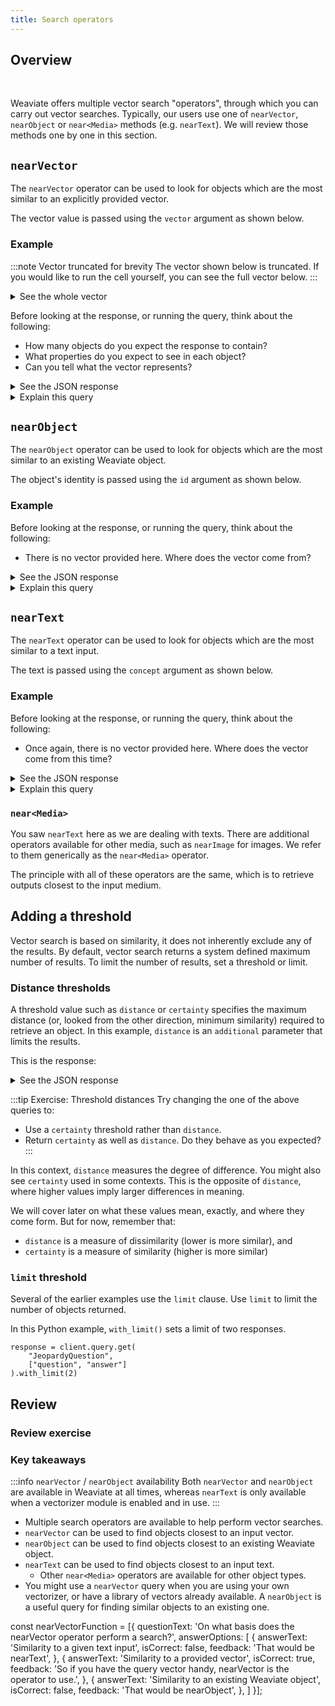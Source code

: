 ```yaml
---
title: Search operators
---
```


## <i class="fa-solid fa-square-chevron-right"></i> Overview


<ReactPlayer className="react-player" url='https://youtu.be/VgCSvgx9GWc' controls='true' />
<br/>

Weaviate offers multiple vector search "operators", through which you can carry out vector searches. Typically, our users use one of `nearVector`, `nearObject` or `near<Media>` methods (e.g. `nearText`). We will review those methods one by one in this section.

## <i class="fa-solid fa-square-chevron-right"></i> `nearVector`

The `nearVector` operator can be used to look for objects which are the most similar to an explicitly provided vector.

The vector value is passed using the `vector` argument as shown below.

### <i class="fa-solid fa-code"></i> Example

:::note Vector truncated for brevity
The vector shown below is truncated. If you would like to run the cell yourself, you can see the full vector below.
:::

<details>
  <summary>See the whole vector</summary>

[0.023932384327054024, -0.014095712453126907, 0.013304559513926506, -0.01155742909759283, -0.01147831417620182, 0.015321999788284302, -0.025013625621795654, -0.04198386147618294, 0.0006061387248337269, -0.008940030820667744, 0.013475975953042507, 0.0021558923181146383, 0.008148877881467342, -0.0022696207743138075, 0.014623147435486317, 0.0010969009017571807, 0.032199934124946594, -0.016746075823903084, 0.007700557820498943, 0.014293501153588295, -0.004793069791048765, 0.009223527275025845, 0.01840749755501747, -0.007628035265952349, -0.0017108687898144126, -0.001233704504556954, 0.01867121458053589, -0.030696744099259377, 0.012150794267654419, -0.003728309413418174, 0.030512141063809395, -0.004667803645133972, -0.005402917042374611, -0.013779250904917717, -0.013344116508960724, -0.026727791875600815, 0.020596355199813843, -0.008043390698730946, -0.0035865609534084797, -0.007120378781110048, 0.0073379455134272575, 0.031145064160227776, -0.009137819521129131, -0.00028988346457481384, -0.009823485277593136, 0.007482990622520447, 0.0011644785990938544, -0.012856239452958107, 0.001305402722209692, 0.007911532185971737, 0.011432163417339325, 0.033914100378751755, -0.0353645458817482, -0.013845180161297321, -0.009896007366478443, -0.009717998094856739, -0.022824769839644432, 0.008280736394226551, 0.029299039393663406, -0.02130839228630066, 0.008485117927193642, 0.004756808280944824, -0.021071046590805054, 0.03462613746523857, -0.021756712347269058, 0.0076082563027739525, 0.0020471089519560337, -0.013205665163695812, 0.00041803380008786917, 0.0013144679833203554, 0.019475553184747696, 0.0022762136068195105, -0.001709220465272665, -0.0005315560265444219, 0.0039063189178705215, -0.027110181748867035, 0.008676312863826752, -0.009843263775110245, -0.02209954522550106, 0.012394732795655727, 0.016772447153925896, -0.016179082915186882, -0.012078272178769112, 0.018684400245547295, 0.02439389005303383, 0.021321577951312065, -0.012282652780413628, 0.013726507313549519, -0.030169308185577393, -0.007898345589637756, 0.0166669599711895, 0.0005167219205759466, -0.0011076144874095917, 0.028085937723517418, -0.004760105162858963, 0.0016292810905724764, -0.0074698044918477535, 0.02565973438322544, 0.0024525749031454325, -0.036393046379089355, -0.01155742909759283, 0.013937481679022312, -0.025527875870466232, -0.023549992591142654, -0.014201199635863304, -0.005650152452290058, 0.011267339810729027, 0.022152289748191833, 0.025686105713248253, -0.01213101577013731, 0.011418977752327919, 0.021743526682257652, -6.031512748450041e-05, -0.010172910988330841, -0.010120167396962643, -0.026450887322425842, 0.020042547956109047, 0.006981926970183849, -0.012295839376747608, -0.04338156431913376, 0.023958755657076836, 0.014675891026854515, 0.022442378103733063, -0.00022127565171103925, 0.012427697889506817, 0.03164612874388695, -0.020464494824409485, -0.01867121458053589, 0.0167856328189373, -0.02187538519501686, 0.009632290340960026, 0.022297333925962448, 0.007318167015910149, -0.0076148491352796555, -0.01660103164613247, 0.018499799072742462, -0.004489794373512268, 0.007779672741889954, -0.0037349022459238768, -0.022112730890512466, 0.0036524904426187277, 0.012691415846347809, -0.015638461336493492, 0.0141352703794837, -0.017220767214894295, 0.035944726318120956, 0.01574394851922989, 0.005607298109680414, 0.009625696577131748, -0.021611668169498444, 0.013581463135778904, -0.004196408204734325, 0.013541905209422112, -0.007113785482943058, 0.0005550433997996151, 0.012889203615486622, -0.010060830973088741, 0.02295662835240364, -0.0015551104443147779, -0.007786266040056944, -0.003810721216723323, 0.003098683198913932, -0.0011685991194099188, -0.01275075227022171, 0.02200724370777607, 0.03061762824654579, 0.0014512715861201286, -0.004245855379849672, -0.01964697055518627, -0.01104977261275053, -0.018104221671819687, 0.006741284392774105, -0.038871992379426956, 0.011122294701635838, -0.017181210219860077, 0.0328855998814106, 7.489171548513696e-05, 0.004971079062670469, -0.031303294003009796, -0.023906011134386063, -0.005834754556417465, 0.003945876378566027, 0.0012196945026516914, 0.009137819521129131, -0.01106955111026764, -0.028666116297245026, 0.008768614381551743, -0.0029849549755454063, 0.010153132490813732, -0.015308814123272896, -0.0037085304502397776, -0.002592674922198057, -0.010252026841044426, 0.0013853422133252025, -0.6903074979782104, -0.03264825418591499, 0.00757529167458415, -0.021769898012280464, 0.005010636989027262, 0.013528719544410706, 0.006810510065406561, 0.008940030820667744, -0.009856450371444225, -0.00023652183881495148, -0.02009529061615467, 0.023906011134386063, -0.023958755657076836, -0.005762232467532158, -0.011689288541674614, -0.014504474587738514, 0.007080820854753256, -0.018051479011774063, 0.014385801739990711, 0.012856239452958107, -0.02067546918988228, 0.02763761766254902, 0.005946834571659565, 0.020345821976661682, 0.015335185453295708, 0.00432497076690197, 0.03797535225749016, -0.013284780085086823, -0.012803495861589909, -0.00042730511631816626, -0.007094006985425949, 0.015651647001504898, -0.012645265087485313, -0.001946566510014236, 0.05511700361967087, -0.005521589890122414, -0.003125054994598031, 0.019225021824240685, 0.009071889333426952, 0.023009371012449265, -0.008300515823066235, -0.0010746497428044677, 0.021954501047730446, 0.010100388899445534, -0.016970235854387283, 0.008485117927193642, 0.04230032488703728, -0.019541483372449875, -0.009038925170898438, -0.030643999576568604, 0.0005055963410995901, 0.03618207201361656, -0.004559020046144724, 0.014807750470936298, 0.009329014457762241, 0.019000861793756485, 0.020279893651604652, 0.019501926377415657, 0.0006320984102785587, 0.0028465031646192074, -0.000699264055583626, 0.028797974810004234, -0.02056998200714588, 0.001127393334172666, -0.014794564805924892, 0.020464494824409485, -0.0181305930018425, 0.020016174763441086, -0.016653774306178093, -0.01939643919467926, 0.029773730784654617, 0.021071046590805054, -0.013845180161297321, 0.030643999576568604, 0.014952794648706913, 0.026543188840150833, 0.025198228657245636, -0.007535734213888645, -0.017827318981289864, 0.022086359560489655, 0.0005212545511312783, -0.0073313526809215546, -0.04918335750699043, -0.024090614169836044, 0.03494259715080261, -0.004084328189492226, -0.028507886454463005, 0.009137819521129131, 0.022152289748191833, 0.009203748777508736, 0.0019432699773460627, 0.027558501809835434, -0.023760966956615448, -0.02416973002254963, 0.00514249550178647, -0.03014293685555458, -0.018486613407731056, -0.007304980885237455, 0.005656745284795761, -0.008827950805425644, 0.008623569272458553, -0.016587844118475914, 0.028929835185408592, 0.01545385830104351, -0.004028288181871176, -0.012849646620452404, 0.004885370843112469, 0.017576785758137703, 0.012988097965717316, -0.021638039499521255, -0.009553174488246441, -0.008227992802858353, -0.00912463292479515, 0.020583167672157288, -0.0167856328189373, -0.02674097754061222, 0.007858788594603539, -0.014174827374517918, 0.017352625727653503, -0.017154838889837265, 0.04003234952688217, -0.007852194830775261, 0.01170247420668602, 0.004951300099492073, -0.005396323744207621, -0.005828161723911762, 0.007970868609845638, -0.03336029127240181, -0.016930678859353065, -0.0029025431722402573, -0.0031563714146614075, 0.019739272072911263, 0.009797113947570324, -0.0014908292796462774, 0.004908446222543716, 0.008274143561720848, 0.014504474587738514, -0.019409624859690666, -0.022982999682426453, -0.021980872377753258, -0.03172524273395538, -0.0033986622001975775, -0.0009329014574177563, -0.0034052550327032804, -0.008544454351067543, -0.006929183378815651, 0.0042656343430280685, 0.0009007608750835061, -0.006569867953658104, -0.029562756419181824, -0.0016894417349249125, 0.006151216104626656, -0.0074698044918477535, 0.013528719544410706, 0.011966192163527012, -0.018776701763272285, -0.003073959844186902, -0.027743104845285416, -0.02500043995678425, -0.017339440062642097, 0.023892825469374657, 0.0060753971338272095, -0.008775207214057446, -0.0004223604337312281, -0.007219272665679455, -0.010252026841044426, -0.016640588641166687, 0.015124212019145489, -0.007713743485510349, -0.010014680214226246, 0.0026569559704512358, -0.007041263394057751, -0.014913237653672695, 0.018565727397799492, -0.017405370250344276, -0.0010021273046731949, 0.0036030435003340244, 0.00573915708810091, -0.0007532437448389828, -3.229512003599666e-05, -0.010898134671151638, -0.007839009165763855, 0.001443030429072678, 0.004476608242839575, 0.015137397684156895, 0.01714165136218071, 0.03380861133337021, 0.016113152727484703, -0.009447687305510044, 0.022020429372787476, -0.005152385216206312, 0.03586561232805252, 0.006688540801405907, -0.002876171376556158, -0.012816681526601315, -0.0023124748840928078, -0.001210629241541028, -0.020978745073080063, 0.0031217585783451796, 0.018750330433249474, 0.009487245231866837, -0.022152289748191833, 0.007806044537574053, -0.02025352045893669, 0.004793069791048765, -0.016139524057507515, -0.019950246438384056, -0.029773730784654617, 0.01933050900697708, -0.012955132871866226, 0.008115912787616253, 0.0029651762451976538, 0.002904191380366683, 0.012928761541843414, 0.034837111830711365, 0.019198650494217873, -0.017919618636369705, 0.010977250523865223, -0.02038538083434105, -0.005564444232732058, -0.023892825469374657, 0.01181455422192812, 0.01020587608218193, -0.007812637835741043, -0.008181842043995857, 0.02079414203763008, -0.01039707101881504, -0.011564021930098534, 0.002449278486892581, -0.038212697952985764, 0.0007363493205048144, 0.003395365783944726, -0.00129963387735188, 0.027083810418844223, 0.029615500941872597, 0.024631235748529434, -0.008794985711574554, -0.006915997248142958, 0.029167180880904198, 0.007529140915721655, -0.0042854128405451775, 0.005640262737870216, 0.029905589297413826, -0.006101768929511309, -0.004753511864691973, 0.011267339810729027, 0.01545385830104351, -0.004868888296186924, -0.012388139963150024, 0.0011809609131887555, -0.04034881293773651, -0.010627823881804943, -0.026503631845116615, 0.00977733451873064, 0.012394732795655727, -0.0054820324294269085, -0.01822289451956749, 0.006319336127489805, 0.02391919679939747, 0.024723537266254425, 0.005158978048712015, -0.0021575407590717077, 0.007456618826836348, 0.0139111103489995, 0.007502769120037556, -0.008834543637931347, -0.0024707054253667593, 0.01596810854971409, 0.002129520522430539, 0.015823064371943474, 0.00874224305152893, -0.032991088926792145, 0.011155259795486927, -0.012183759361505508, 0.020279893651604652, 0.004845813382416964, -0.0030442913994193077, -0.0077335224486887455, 0.01327818725258112, 0.006016060709953308, 0.0021047971677035093, -0.03892473503947258, 0.007212679833173752, 0.014517661184072495, -0.014082526788115501, -0.027690360322594643, 0.0006259175133891404, 0.02604212611913681, -0.0019498629262670875, 0.0015748892910778522, -0.02111060358583927, 0.001626808661967516, 0.0029388044495135546, -0.020055733621120453, -0.008794985711574554, -0.017102094367146492, 0.008485117927193642, -0.012295839376747608, 0.017985548824071884, 0.011735438369214535, -0.0017636122647672892, 0.020055733621120453, -0.0020108476746827364, -0.0040579563938081264, 0.03449427708983421, 0.020055733621120453, -0.013416639529168606, -0.016930678859353065, 0.006180884316563606, -0.009427908807992935, 0.0046381354331970215, 0.0022531382273882627, -0.013977039605379105, -0.013113363645970821, 0.0014776433818042278, -0.004338156431913376, -0.02455211989581585, -0.02500043995678425, 0.021928129717707634, -0.005890794564038515, -0.00726542342454195, -0.014174827374517918, -0.02203361690044403, -0.018842631950974464, 0.06730076670646667, -0.010416850447654724, -0.008636755868792534, 0.021044675260782242, 0.008320294320583344, -0.004657914396375418, -0.012869425117969513, -0.013871552422642708, -0.008590605109930038, -0.004275523591786623, 0.006902811583131552, 0.003566782223060727, -0.0010655844816938043, 0.005353469867259264, 0.0153747433796525, 0.019185464829206467, 0.010172910988330841, -0.011155259795486927, 0.018869003280997276, -0.014069341123104095, 0.005894090980291367, -0.027584875002503395, 0.01314632873982191, 0.018644843250513077, 0.016047224402427673, -0.029272668063640594, 0.01675926148891449, -0.000627565779723227, -0.005386434495449066, -0.03278011456131935, -0.0004099986399523914, 0.008715870790183544, -0.008214807137846947, -0.007759894244372845, 0.002576192608103156, -0.007581884507089853, 0.001857561757788062, 0.008300515823066235, 0.005468846298754215, -0.027004694566130638, 0.014412174001336098, 0.014623147435486317, -0.0011933227069675922, -0.02038538083434105, 0.0038634645752608776, -0.006042432505637407, -0.019792014732956886, 0.021980872377753258, -0.010489372536540031, -0.0018839335534721613, 0.026991508901119232, 0.009783927351236343, 0.001620215829461813, -0.03183072805404663, 0.006981926970183849, 0.0184734258800745, 0.016099967062473297, -0.0034085516817867756, -0.01962059922516346, -0.03262188285589218, -0.01043003611266613, -0.024130171164870262, 0.02410379983484745, 0.016179082915186882, -0.02067546918988228, -0.03557552024722099, -0.0009081779280677438, -0.008373037911951542, -0.0137396939098835, 0.008986181579530239, -0.008669720031321049, -0.030327538028359413, -0.004924928303807974, -0.019449181854724884, 0.007792858872562647, 0.005449067335575819, 0.02101830206811428, -0.02079414203763008, 0.019805200397968292, 0.0044172718189656734, -0.0031992257572710514, -0.0012485386105254292, 0.004555723629891872, -0.009164190851151943, -0.0008335952297784388, 0.021638039499521255, 0.0077401152811944485, 0.0009032331872731447, -0.0077401152811944485, 0.0019877722952514887, 0.014280314557254314, -0.005017229821532965, 0.007515955250710249, -0.0070148915983736515, 0.015361557714641094, 0.02041175216436386, 0.01213101577013731, -0.0013721563154831529, 0.0015946681378409266, 0.02387963980436325, 0.0044172718189656734, -0.015664832666516304, -0.002815186744555831, -0.0028184831608086824, 0.003744791727513075, 0.01179477572441101, -0.01685156300663948, 0.008946623653173447, -0.010799241252243519, -0.017497671768069267, 0.009216934442520142, -0.02919355221092701, 0.003922800999134779, -0.01774820312857628, 0.0009922379394993186, 0.008234585635364056, 0.0011100867995992303, 0.01084539107978344, -0.010528930462896824, -0.03185710310935974, -0.007311573717743158, -0.02969461679458618, 0.0046315426006913185, 0.03750066086649895, 0.006006170995533466, -0.008267550729215145, -0.009058703668415546, -0.0047699944116175175, 0.0002550644858274609, 0.0018460240680724382, -0.002813538536429405, 0.012335396371781826, -0.009520210325717926, 0.0054523637518286705, -0.03122417815029621, -0.007107192650437355, -0.007080820854753256, -0.0042788200080394745, -0.0025069667026400566, -0.007186308037489653, -0.02092600241303444, 0.0075950706377625465, 0.01189366914331913, -0.015585717745125294, -0.006797324400395155, -0.019515112042427063, -0.0021839123219251633, 0.0021377617958933115, -0.025580618530511856, 0.03014293685555458, 0.00684347515925765, 0.0008265902288258076, -0.019515112042427063, -0.028481515124440193, -0.03541729226708412, -0.0385291613638401, -0.027400271967053413, -0.026622304692864418, 0.033281177282333374, 0.02610805444419384, 0.022152289748191833, -0.017959177494049072, 0.03349215164780617, -0.0019729381892830133, 0.005725970957428217, 0.003622822230681777, 0.022666538134217262, -0.008794985711574554, -0.024288402870297432, 0.010819019749760628, 0.005656745284795761, 0.001946566510014236, 0.010759683325886726, 0.003340973984450102, 0.0007503593224100769, 0.029905589297413826, -0.016482356935739517, 0.002592674922198057, 0.0033063609153032303, -0.027769476175308228, -0.011517872102558613, 0.0021328171715140343, -0.007542327046394348, -0.0033162503968924284, -0.012249688617885113, -0.01758997142314911, 0.03354489430785179, 0.025738850235939026, -0.005623780656605959, -0.0001497834309702739, 0.0182492658495903, -0.011735438369214535, 0.041772887110710144, -0.012506812810897827, 0.02153255231678486, -0.008834543637931347, -0.0038239071145653725, -0.002765739569440484, 0.011616765521466732, -0.0022383041214197874, 0.015823064371943474, 0.002080073580145836, 0.0016836728900671005, 0.02219184674322605, 0.0013350709341466427, 0.0074698044918477535, 0.0013152922037988901, 0.011854112148284912, 0.004334860015660524, -0.022125916555523872, -0.006457787938416004, -0.021888570860028267, -0.00907848309725523, -0.03889836370944977, -0.01592855155467987, -0.011715659871697426, 0.009731183759868145, 0.038397300988435745, -0.03934668377041817, -0.011339861899614334, 0.011821147054433823, -0.011102516204118729, 0.021123789250850677, 0.0019317322876304388, 0.02385326847434044, 0.032068073749542236, -0.011801368556916714, -0.014267128892242908, -0.02254786528646946, -0.017022978514432907, -0.005297429859638214, 0.014346243813633919, 0.013581463135778904, -0.0009889415232464671, -0.024209287017583847, -0.0007462387438863516, 0.0018921747105196118, -0.02705743908882141, -0.022244589403271675, 0.0153747433796525, 0.004483201541006565, 0.025910265743732452, -0.0155989034101367, -0.008373037911951542, -0.008168656378984451, 0.021123789250850677, 0.016231825575232506, -0.00213446537964046, -0.01660103164613247, -0.017128465697169304, -0.01694386452436447, 0.014952794648706913, 0.0010252026841044426, 0.010997029021382332, 0.008623569272458553, -0.006438008975237608, 0.0176822729408741, 0.004687582608312368, 0.009487245231866837, 0.0012749104062095284, -0.012572742998600006, 0.03132966533303261, 0.006352300755679607, 0.03148789703845978, 0.007957682013511658, 0.0002802000963129103, 0.01022565457969904, -0.00923671294003725, 0.0007136861095204949, 0.02903532236814499, -0.015387929044663906, -0.010680567473173141, 0.010515743866562843, 0.0028943021316081285, 0.0184734258800745, -0.005538072437047958, -0.0017174617387354374, 0.015229698270559311, -0.00958613958209753, 0.0035634858068078756, 0.01669333130121231, 0.0015963163459673524, -0.0008438967051915824, -0.019225021824240685, -0.004601874388754368, 0.009467466734349728, -0.025105927139520645, -0.010278398171067238, 0.01583625003695488, -0.026701420545578003, -0.020490868017077446, -0.010074017569422722, 0.0018114111153408885, 0.008584012277424335, -0.02572566457092762, 0.00958613958209753, -0.0032272457610815763, 0.025606991723179817, -0.03539091721177101, 0.016271384432911873, 0.018077850341796875, 0.022297333925962448, -0.020016174763441086, 0.004430457949638367, 0.0136869503185153, -0.011768403463065624, 0.015783505514264107, -0.011867297813296318, -0.0135155338793993, -0.0057028960436582565, -0.012566149234771729, 0.010884949006140232, -0.008748835884034634, -0.005126013420522213, -0.02086007222533226, 0.029404526576399803, -0.0021641335915774107, -0.028217796236276627, -0.012170572765171528, 0.0013952315784990788, 0.007667592726647854, 0.014860494062304497, 0.02108423225581646, -0.039610400795936584, 0.016337312757968903, -0.022442378103733063, 0.011959598399698734, 0.003134944476187229, -0.022112730890512466, 0.01984475925564766, -0.014623147435486317, 0.0172339528799057, 0.0005542192957364023, -0.02216547541320324, -0.0029503421392291784, -0.003777756355702877, -0.014161641709506512, 0.006381968967616558, -0.016904305666685104, 0.006606128998100758, 0.0135155338793993, 0.02887709066271782, 0.025606991723179817, 0.009401536546647549, 0.005946834571659565, 0.0014356133760884404, -9.935771231539547e-05, 0.0010936044855043292, -0.012684823013842106, -0.0027574985288083553, 0.020332636311650276, 0.021967686712741852, 0.014398987405002117, -0.020965559408068657, -0.010469594039022923, 0.001205684500746429, -0.018658028915524483, -0.02998470515012741, 0.0014298445312306285, -0.00483262725174427, 0.010245434008538723, 0.009197155945003033, -0.005307319108396769, 0.02536964602768421, -0.0022926959209144115, 0.01035092119127512, 0.0026800313498824835, -0.009012552909553051, 0.04053341597318649, -0.0031547232065349817, -0.006902811583131552, -0.003113517304882407, -0.031145064160227776, -0.012473848648369312, 0.010522337630391121, 0.002930563176050782, 0.011623358353972435, -0.0023306054063141346, 0.013126550242304802, 0.02718929760158062, -6.428119377233088e-05, -0.015190141275525093, -0.006711616180837154, 0.01685156300663948, 0.008438967168331146, -0.030670370906591415, -0.0014825881225988269, 0.002033923054113984, -0.007278609089553356, 0.0038964294362813234, -0.005923759192228317, 0.019805200397968292, 0.0051227170042693615, 0.004282116424292326, 0.015427486971020699, -0.034230560064315796, 0.017471298575401306, -0.040849875658750534, 0.0021542441099882126, 0.002892653690651059, 0.015321999788284302, -0.0010029515251517296, 0.010080610401928425, -0.00695555517449975, 0.01894811913371086, 0.0034645916894078255, 0.011412384919822216, -0.005719378124922514, -0.004397492855787277, 0.002235007705166936, -0.0046249497681856155, -0.011412384919822216, -0.008656534366309643, -0.00885432306677103, 0.008715870790183544, -0.014029783196747303, 0.012632079422473907, -0.007707150653004646, 0.01650873012840748, 0.023365391418337822, -0.006589646451175213, -0.022982999682426453, -0.0005290837143547833, -0.008709277957677841, -0.015704389661550522, -0.0062962607480585575, 0.0015468692872673273, -0.005379841662943363, 0.00585123710334301, -0.001642466988414526, -0.0037744599394500256, -0.010548708960413933, -0.00768737168982625, 0.008808172307908535, 0.016970235854387283, 0.023826897144317627, 0.22004607319831848, -0.025303715839982033, -0.015018724836409092, 0.03336029127240181, -0.014517661184072495, 0.018895374611020088, 0.02387963980436325, -0.004390900023281574, 0.006002874579280615, 0.014794564805924892, -0.017695458605885506, 0.027110181748867035, 0.004262337926775217, -0.00915759801864624, -0.005735860671848059, 0.0004409030661918223, -0.01917227916419506, -0.013950667344033718, 0.0026338808238506317, -0.01136623416095972, 0.007792858872562647, -0.0023685148917138577, -0.011972784996032715, -0.013192479498684406, 0.009711405262351036, -0.012730972841382027, -0.0030822008848190308, 0.0018278934294357896, 0.019027233123779297, 0.01020587608218193, 0.011155259795486927, -0.014201199635863304, -0.009902600198984146, -0.000843484653159976, 0.017563600093126297, 0.011623358353972435, 0.021387508139014244, -0.012440883554518223, 0.0011603579623624682, 0.009197155945003033, -0.022745653986930847, 0.006935776211321354, -0.009137819521129131, -0.0063094464130699635, -0.004460126161575317, -0.0011661268072202802, -0.01901404745876789, 0.010667381808161736, 0.011939819902181625, 0.009737776592373848, -0.034520652145147324, -0.014504474587738514, 0.010515743866562843, 0.04034881293773651, -0.029483642429113388, -0.0035371140111237764, 0.018750330433249474, 0.008234585635364056, -0.013752879574894905, 0.007370910607278347, 0.0017322958447039127, 0.016640588641166687, -0.016205454245209694, -0.0019531594589352608, 0.002096555894240737, 0.020266707986593246, -0.018842631950974464, -0.017669087275862694, 0.028613373637199402, 0.01806466467678547, 0.01203871425241232, 0.0010144890984520316, -0.03011656366288662, -0.0017850393196567893, -0.024538934230804443, -0.0027921113651245832, 0.011603579856455326, 0.0057984935119748116, 0.008096134290099144, 0.018262453377246857, -0.005514997057616711, -0.004799662623554468, -0.002014144090935588, -0.023760966956615448, -0.026886021718382835, -0.031303294003009796, 0.011577208526432514, -0.00917737651616335, -0.015664832666516304, 0.007819230668246746, 0.0028349654749035835, 0.006714912597090006, 0.015440672636032104, -0.004921631887555122, 0.008412595838308334, -0.0027228854596614838, 0.00585123710334301, 0.01127393264323473, -0.006378672551363707, -0.015440672636032104, -0.027611246332526207, 0.0023882936220616102, 0.0029948444571346045, -0.0015147286467254162, -0.014240757562220097, 0.0010804185876622796, -0.006546792574226856, -0.01507146842777729, 0.0015773616032674909, 0.00542269553989172, -0.005983096081763506, -0.007806044537574053, 0.008972995914518833, 0.00010152102186111733, -0.01977882906794548, 0.02140069380402565, 0.018341567367315292, -0.0009535044082440436, 0.025290530174970627, -0.0007726105395704508, -0.00203557126224041, -0.006622611545026302, 0.006935776211321354, 0.006556681822985411, -0.006658872589468956, -0.026859650388360023, -0.008096134290099144, 0.017273511737585068, -0.004041474312543869, -0.029325410723686218, -0.0063918582163751125, -0.0029025431722402573, 0.019159093499183655, -0.02378733828663826, 0.006316039711236954, 0.01930413767695427, 0.004011806100606918, -0.009355386719107628, -0.010166318155825138, -0.013416639529168606, -0.007753300946205854, 0.018170151859521866, 0.002277861814945936, 0.004948003683239222, 0.0019218429224565625, -0.01971290074288845, 0.017893247306346893, -0.002117983065545559, 0.0033508634660393, -0.02022714912891388, 0.0006386913591995835, -0.022692909464240074, -0.012302432209253311, 0.0026816795580089092, 0.03362400829792023, -0.00992237962782383, -0.01948874071240425, -0.028507886454463005, -0.0013861663173884153, 0.00684347515925765, -0.01653510145843029, 0.007542327046394348, 0.016455985605716705, -0.014372616074979305, -0.010370699688792229, 0.0004413151182234287, -0.17067810893058777, 0.013779250904917717, -0.0009724590927362442, -0.011168445460498333, 0.015308814123272896, -0.012632079422473907, -0.009408130310475826, -0.0020273299887776375, 0.006988519802689552, 0.002660252619534731, 0.006431416142731905, 0.0009312531910836697, -0.05643559247255325, -0.008748835884034634, 0.013581463135778904, 0.013344116508960724, -0.011517872102558613, 0.011768403463065624, 0.01758997142314911, -0.009282863698899746, 0.03307020291686058, -0.029615500941872597, -0.006721505429595709, -0.02079414203763008, 0.007700557820498943, -0.009526803158223629, -0.0151505833491683, 0.0028679303359240294, -0.013297966681420803, 0.0027294785249978304, -0.018552541732788086, -0.0032585621811449528, 0.04222120717167854, 0.004740326199680567, 0.03230542317032814, 0.009025739505887032, -0.008293922059237957, 0.0026849762070924044, -0.017273511737585068, 0.016034036874771118, 0.0011323379585519433, 0.020490868017077446, 0.014583590440452099, -0.0017075722571462393, -0.019963432103395462, -0.003761274041607976, -0.004628246184438467, -0.011682695709168911, 0.004687582608312368, 0.003373938612639904, 0.006368783302605152, -0.03275374323129654, -0.017220767214894295, -0.0034547022078186274, 0.037922609597444534, 0.014227570965886116, 0.024763094261288643, 0.006058914586901665, 0.007766487076878548, -0.02238963544368744, -0.028059566393494606, -0.018011920154094696, 0.001116679748520255, -0.03926756978034973, -0.0018295417539775372, -0.02423565834760666, -0.01583625003695488, 0.005432585254311562, -0.012599114328622818, 0.024116985499858856, -0.0019993099849671125, 0.0008875749772414565, 0.0007441784837283194, -0.0030162713956087828, 0.011867297813296318, 0.025422388687729836, -0.012374954298138618, 0.020504053682088852, -0.00885432306677103, -0.02500043995678425, -0.03937305510044098, 0.038871992379426956, 0.01020587608218193, -0.0008513137581758201, -0.002080073580145836, 0.0025910267140716314, -0.01583625003695488, 0.007654407061636448, -0.02194131538271904, -0.004206297919154167, 0.017181210219860077, -0.026846464723348618, 0.004921631887555122, -0.013713321648538113, 0.025870708748698235, 0.024763094261288643, 0.012236502021551132, 0.010179503820836544, 0.023576363921165466, -0.007674186024814844, -0.004203001037240028, 0.0139111103489995, 0.006550088990479708, 0.0015740651870146394, 0.031171435490250587, 0.016587844118475914, 0.014702263288199902, 3.2604162697680295e-05, 0.017985548824071884, -0.019923873245716095, 0.008293922059237957, -0.02209954522550106, -0.00284155854023993, 0.024182915687561035, -0.011148666962981224, 0.02397194132208824, -0.014095712453126907, -0.01443854533135891, 0.017537228763103485, 0.009678440168499947, 0.04754830524325371, -0.019027233123779297, -0.03043302521109581, -0.0134034538641572, -0.017260326072573662, -0.0012691415613517165, -0.09361979365348816, -0.02658274583518505, -0.006484159734100103, 0.0014405581168830395, 0.0032832857687026262, 0.005874312482774258, -0.005188646260648966, -0.00885432306677103, -0.016495544463396072, 0.014319872483611107, 0.006022653542459011, -0.02358955144882202, -0.012783716432750225, -0.020372195169329643, 0.039926864206790924, -0.0139111103489995, 0.004470015410333872, -0.013884738087654114, -0.007779672741889954, 0.018196523189544678, -0.00850489642471075, 0.002144354861229658, 0.011372826993465424, 0.008003832772374153, -0.019027233123779297, -0.006408340763300657, -0.030960461124777794, 0.028217796236276627, 0.020820515230298042, -0.007845601998269558, -0.027294784784317017, -0.002777277259156108, 0.0045425379648804665, -0.015124212019145489, -0.023985126987099648, -0.004918335471302271, 0.0015443969750776887, -0.021347949281334877, 0.028534257784485817, -0.04522759094834328, -0.012249688617885113, 0.01586262136697769, -0.0170097928494215, -0.02047768048942089, -0.005610594525933266, -0.013001283630728722, -0.0027789254672825336, 0.03014293685555458, 0.005267761647701263, -0.02734752744436264, -0.03275374323129654, -0.020082104951143265, -0.037474289536476135, 0.014148456044495106, 0.008748835884034634, 0.010443221777677536, 0.005818272475153208, 0.00779945170506835, 0.0001228965847985819, 1.5928653738228604e-05, -0.006002874579280615, 0.01020587608218193, -0.029773730784654617, 0.027822220697999, -0.007080820854753256, -0.00799723993986845, -0.03539091721177101, -0.0040579563938081264, 0.015163769014179707, -0.003744791727513075, -0.009678440168499947, 0.02302255667746067, -0.012427697889506817, 0.001398528111167252, -0.05298089236021042, -0.007001705467700958, -0.0019564558751881123, -0.006263296119868755, 0.04557042196393013, -0.008577419444918633, -0.02419610135257244, -0.00706763518974185, 0.030195679515600204, 0.00038033039891161025, 0.024314774200320244, 0.0385291613638401, 0.0186975859105587, -0.008564232848584652, 0.013647392392158508, 0.012684823013842106, -0.0033146021887660027, -0.0013803974725306034, 0.013647392392158508, -0.04330245032906532, -0.009335607290267944, 0.007839009165763855, -0.020662283524870872, -0.0015452210791409016, 0.026253100484609604, 0.020820515230298042, -0.02635858580470085, -0.0058116791769862175, -0.06608766317367554, 0.02813868224620819, 0.006896218750625849, 0.015229698270559311, 0.010258619673550129, -0.010990436188876629, 0.019673341885209084, -0.0059303524903953075, -0.0018839335534721613, 0.007944496348500252, -0.0061709946021437645, 0.01243429072201252, -0.0002400243392912671, -0.004941410850733519, 0.0034975563175976276, -0.0031481303740292788, 0.015796691179275513, 0.008458745665848255, 0.005561147350817919, 0.0002383761020610109, -0.010627823881804943, 0.021374322474002838, 0.01955466903746128, 0.002106445375829935, -0.0025646549183875322, 0.0060819899663329124, -0.01062123104929924, -0.001493301591835916, -0.01608678139746189, 0.002991548040881753, 0.014728634618222713, -0.021796269342303276, -0.024657607078552246, 0.028481515124440193, -0.028534257784485817, -0.018750330433249474, -0.014623147435486317, 0.009322421625256538, 0.005152385216206312, 0.03275374323129654, -0.007509362418204546, 0.0011076144874095917, 0.02980010211467743, 0.0032157080713659525, -0.015335185453295708, 0.01662740297615528, 0.00958613958209753, 0.022363262251019478, 0.002279510023072362, 0.011234374716877937, -0.010383885353803635, 0.026068497449159622, -0.02327308990061283, -0.004743622615933418, 0.003174502169713378, -0.006975333672016859, 0.018038293346762657, -0.0016432910924777389, -0.0019201947143301368, -0.006556681822985411, 0.02840239927172661, 0.0139111103489995, 0.017036164179444313, 0.00675776693969965, -0.0052117216400802135, -0.01860528625547886, -0.023259904235601425, -0.001598788658156991, 0.012091457843780518, -0.04541219398379326, 0.0060325427912175655, -0.014583590440452099, 0.009038925170898438, 0.0018427276518195868, -0.017603158950805664, -0.00652701361104846, 0.006922590080648661, 0.0038964294362813234, -0.029114436358213425, 0.01930413767695427, 0.03523268923163414, -0.01031795609742403, -0.036366675049066544, 0.0017339440528303385, 0.022059988230466843, 0.006006170995533466, 0.006197366397827864, 0.028771603479981422, -0.0073313526809215546, 0.010074017569422722, -0.00547873554751277, 0.003995323553681374, -0.0017388887936249375, -0.00240147951990366, -0.008880694396793842, 0.04406723380088806, -0.012790309265255928, 0.002683327766135335, 0.020833700895309448, 0.03188347443938255, -0.004288709722459316, -0.006672058254480362, 0.013304559513926506, -0.003932690713554621, -0.012315617874264717, 0.03494259715080261, -0.03125055134296417, -0.036234814673662186, -0.007239051628857851, 0.0047205472365021706, -2.2856394934933633e-05, 0.014280314557254314, 0.00726542342454195, 0.006513827946037054, -0.014280314557254314, -0.00041597351082600653, 0.005867719184607267, -0.03974226117134094, -0.02165122516453266, 0.02232370525598526, 0.0074632116593420506, 0.04622971639037132, -0.012348582036793232, -0.026028938591480255, 0.03272736817598343, 0.0184734258800745, 0.04172014445066452, 0.0034052550327032804, 0.00010394187120255083, 0.008972995914518833, 0.0014356133760884404, -0.015229698270559311, 0.002439389005303383, 0.0035041493829339743, 0.002167430007830262, 0.012684823013842106, -0.003751384560018778, 0.011755217798054218, -0.031145064160227776, 0.05263805761933327, 0.007628035265952349, -0.011175038293004036, 0.025765221565961838, -0.016165897250175476, -0.00207842537201941, 0.023233531042933464, 0.01222990918904543, -0.02795407921075821, -0.03425693139433861, 0.003929394297301769, 0.006675355136394501, 0.0353645458817482, -0.008788392879068851, -0.006975333672016859, 0.002627287758514285, -0.00023528565361630172, -0.009223527275025845, -0.013344116508960724, -0.015031910501420498, 0.027136553078889847, -0.0034876668360084295, 0.016904305666685104, 0.01662740297615528, -0.027558501809835434, -0.006975333672016859, 0.01412208378314972, 0.020359007641673088, 0.00684347515925765, -0.02347087673842907, -0.0034876668360084295, 0.00757529167458415, -0.021796269342303276, -0.026991508901119232, 0.002261379500851035, -0.0137396939098835, 0.0013045786181464791, -0.030775858089327812, 0.008452152833342552, 0.01209805067628622, 0.006411637179553509, 0.0358128659427166, -0.015242884866893291, -0.003301416290923953, -0.004516166169196367, 0.012559556402266026, -0.028323283419013023, -0.0023882936220616102, -0.0357337519526481]

</details>


<NearVectorSimple/>

Before looking at the response, or running the query, think about the following:
- How many objects do you expect the response to contain?
- What properties do you expect to see in each object?
- Can you tell what the vector represents?

<details>
  <summary><i class="fa-solid fa-radar"></i> See the JSON response</summary>

```json
{
  "data": {
    "Get": {
      "JeopardyQuestion": [
        {
          "answer": "escaping the Earth's gravity (and go off into outer space, on your way to the moon, for instance)",
          "question": "It takes approximately 24,840 MPH to achieve this"
        },
        {
          "answer": "the Milky Way",
          "question": "This is the name of our own galaxy"
        }
      ]
    }
  }
}
```

</details>

<details>
  <summary><i class="fa-solid fa-lightbulb"></i> Explain this query</summary>

- Because there was a `limit` of 2, the results contained (maximum of) two objects.
- Each object included `question` and `answer` properties, as specified in the `Get` function.
- And since the vector was provided externally, we have no way of telling what it represents. (Although we can infer from the results that it relates to something to do with space.)

</details>

## <i class="fa-solid fa-square-chevron-right"></i> `nearObject`

The `nearObject` operator can be used to look for objects which are the most similar to an existing Weaviate object.

The object's identity is passed using the `id` argument as shown below.

### <i class="fa-solid fa-code"></i> Example


<NearObjectSimple/>

Before looking at the response, or running the query, think about the following:
- There is no vector provided here. Where does the vector come from?

<details>
  <summary><i class="fa-solid fa-radar"></i> See the JSON response</summary>

```json
{
  "data": {
    "Get": {
      "JeopardyQuestion": [
        {
          "answer": "escaping the Earth's gravity (and go off into outer space, on your way to the moon, for instance)",
          "question": "It takes approximately 24,840 MPH to achieve this"
        },
        {
          "answer": "66,000",
          "question": "Of 6,000, 66,000 or 666,000 MPH, the closest to the speed of the Earth around the sun"
        }
      ]
    }
  }
}
```

</details>

<details>
  <summary><i class="fa-solid fa-lightbulb"></i> Explain this query</summary>

- When it comes to `nearObject` queries, Weaviate uses the vector of the object used as the query vector.

</details>

## <i class="fa-solid fa-square-chevron-right"></i> `nearText`

The `nearText` operator can be used to look for objects which are the most similar to a text input.

The text is passed using the `concept` argument as shown below.

### <i class="fa-solid fa-code"></i> Example


<NearTextSimple/>

Before looking at the response, or running the query, think about the following:
- Once again, there is no vector provided here. Where does the vector come from this time?

<details>
  <summary><i class="fa-solid fa-radar"></i> See the JSON response</summary>

```json
{
  "data": {
    "Get": {
      "JeopardyQuestion": [
        {
          "answer": "escaping the Earth's gravity (and go off into outer space, on your way to the moon, for instance)",
          "question": "It takes approximately 24,840 MPH to achieve this"
        },
        {
          "answer": "the Milky Way",
          "question": "This is the name of our own galaxy"
        }
      ]
    }
  }
}
```

</details>

<details>
  <summary><i class="fa-solid fa-lightbulb"></i> Explain this query</summary>

With `nearText` Weaviate converts the input text to a vector.

Accordingly, `nearText` requires some means of converting an input medium to a vector. This is called a `vectorizer` in Weaviate.

:::info How to vectorizers work?
In Weaviate, vectorizers are added as optional `modules`. You will learn more about modules and vectorizers in later units.
:::

</details>

### <i class="fa-solid fa-chalkboard"></i> `near<Media>`

You saw `nearText` here as we are dealing with texts. There are additional operators available for other media, such as `nearImage` for images. We refer to them generically as the `near<Media>` operator.

The principle with all of these operators are the same, which is to retrieve outputs closest to the input medium.

## <i class="fa-solid fa-square-chevron-right"></i> Adding a threshold

Vector search is based on similarity, it does not inherently exclude any of the results. By default, vector search returns a system defined maximum number of results. To limit the number of results, set a threshold or limit.

### <i class="fa-solid fa-code"></i> Distance thresholds

A threshold value such as `distance` or `certainty` specifies the maximum distance (or, looked from the other direction, minimum similarity) required to retrieve an object. In this example, `distance` is an `additional` parameter that limits the results.


<GetWithAdditional/>

This is the response:

<details>
  <summary><i class="fa-solid fa-radar"></i> See the JSON response</summary>

```json
{
  "data": {
    "Get": {
      "JeopardyQuestion": [
        {
          "_additional": {
            "distance": 0.1791926,
            "id": "b1645a32-0c22-5814-8f35-58f142eadf7e"
          },
          "answer": "escaping the Earth's gravity (and go off into outer space, on your way to the moon, for instance)",
          "question": "It takes approximately 24,840 MPH to achieve this"
        },
        {
          "_additional": {
            "distance": 0.18123823,
            "id": "ef263438-b152-5540-97f7-99f4076bd124"
          },
          "answer": "the Milky Way",
          "question": "This is the name of our own galaxy"
        }
      ]
    }
  }
}
```

</details>

:::tip Exercise: Threshold distances
Try changing the one of the above queries to:
- Use a `certainty` threshold rather than `distance`.
- Return `certainty` as well as `distance`.
Do they behave as you expected?
:::

In this context, `distance` measures the degree of difference. You might also see `certainty` used in some contexts. This is the opposite of `distance`, where higher values imply larger differences in meaning.

We will cover later on what these values mean, exactly, and where they come form. But for now, remember that:

- `distance` is a measure of dissimilarity (lower is more similar), and
- `certainty` is a measure of similarity (higher is more similar)

### <i class="fa-solid fa-code"></i> `limit` threshold

Several of the earlier examples use the `limit` clause. Use `limit` to limit the number of objects returned.

In this Python example, `with_limit()` sets a limit of two responses.

```
response = client.query.get(
    "JeopardyQuestion",
    ["question", "answer"]
).with_limit(2)
```


## <i class="fa-solid fa-square-chevron-right"></i> Review

### <i class="fa-solid fa-pen-to-square"></i> Review exercise

<Quiz questions={nearVectorFunction} />

### <i class="fa-solid fa-lightbulb-on"></i> Key takeaways

:::info `nearVector` / `nearObject` availability
Both `nearVector` and `nearObject` are available in Weaviate at all times, whereas `nearText` is only available when a vectorizer module is enabled and in use.
:::

- Multiple search operators are available to help perform vector searches.
- `nearVector` can be used to find objects closest to an input vector.
- `nearObject` can be used to find objects closest to an existing Weaviate object.
- `nearText` can be used to find objects closest to an input text.
    - Other `near<Media>` operators are available for other object types.
- You might use a `nearVector` query when you are using your own vectorizer, or have a library of vectors already available. A `nearObject` is a useful query for finding similar objects to an existing one.

const nearVectorFunction = [{
  questionText: 'On what basis does the nearVector operator perform a search?',
  answerOptions: [
    {
      answerText: 'Similarity to a given text input',
      isCorrect: false,
      feedback: 'That would be nearText',
    },
    {
      answerText: 'Similarity to a provided vector',
      isCorrect: true,
      feedback: 'So if you have the query vector handy, nearVector is the operator to use.',
    },
    {
      answerText: 'Similarity to an existing Weaviate object',
      isCorrect: false,
      feedback: 'That would be nearObject',
    },
  ]
}];


<DocsFeedback/>
